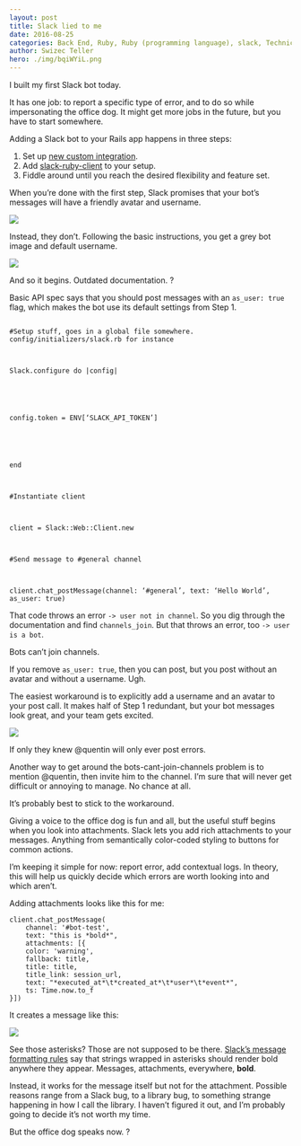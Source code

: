 ```yaml
---
layout: post
title: Slack lied to me
date: 2016-08-25
categories: Back End, Ruby, Ruby (programming language), slack, Technical, user documentation
author: Swizec Teller
hero: ./img/bqiWYiL.png
---
```


I built my first Slack bot today.

It has one job: to report a specific type of error, and to do so while impersonating the office dog. It might get more jobs in the future, but you have to start somewhere.

Adding a Slack bot to your Rails app happens in three steps:

1.  Set up [new custom integration](https://slack.com/apps/new/A0F7YS25R-bots).
2.  Add [slack-ruby-client](https://github.com/slack-ruby/slack-ruby-client) to your setup.
3.  Fiddle around until you reach the desired flexibility and feature set.

When you’re done with the first step, Slack promises that your bot’s messages will have a friendly avatar and username.

![](./img/bqiWYiL.png)

Instead, they don’t. Following the basic instructions, you get a grey bot image and default username.

![](./img/3yaqj8b.png)

And so it begins. Outdated documentation. ?

Basic API spec says that you should post messages with an `as_user: true` flag, which makes the bot use its default settings from Step 1.

```

#Setup stuff, goes in a global file somewhere. config/initializers/slack.rb for instance



Slack.configure do |config|





config.token = ENV[‘SLACK_API_TOKEN’]





end



#Instantiate client



client = Slack::Web::Client.new



#Send message to #general channel



client.chat_postMessage(channel: ‘#general’, text: ‘Hello World’, as_user: true)
```

That code throws an error `-> user not in channel`. So you dig through the documentation and find `channels_join`. But that throws an error, too `-> user is a bot`.

Bots can’t join channels.

If you remove `as_user: true`, then you can post, but you post without an avatar and without a username. Ugh.

The easiest workaround is to explicitly add a username and an avatar to your post call. It makes half of Step 1 redundant, but your bot messages look great, and your team gets excited.

![](./img/xWO1Rwg.png)

If only they knew @quentin will only ever post errors.

Another way to get around the bots-cant-join-channels problem is to mention @quentin, then invite him to the channel. I’m sure that will never get difficult or annoying to manage. No chance at all.

It’s probably best to stick to the workaround.

Giving a voice to the office dog is fun and all, but the useful stuff begins when you look into attachments. Slack lets you add rich attachments to your messages. Anything from semantically color-coded styling to buttons for common actions.

I’m keeping it simple for now: report error, add contextual logs. In theory, this will help us quickly decide which errors are worth looking into and which aren’t.

Adding attachments looks like this for me:

    client.chat_postMessage(
    	channel: '#bot-test',
    	text: "this is *bold*",
    	attachments: [{
        color: 'warning',
        fallback: title,
        title: title,
        title_link: session_url,
        text: "*executed_at*\t*created_at*\t*user*\t*event*",
        ts: Time.now.to_f
    }])

It creates a message like this:

![](./img/3FZOz5A.png)

See those asterisks? Those are not supposed to be there. [Slack’s message formatting rules](https://api.slack.com/docs/message-formatting) say that strings wrapped in asterisks should render bold anywhere they appear. Messages, attachments, everywhere, **bold**.

Instead, it works for the message itself but not for the attachment. Possible reasons range from a Slack bug, to a library bug, to something strange happening in how I call the library. I haven’t figured it out, and I’m probably going to decide it’s not worth my time.

But the office dog speaks now. ?

